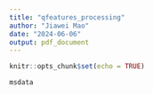```yaml
---
title: "qfeatures_processing"
author: "Jiawei Mao"
date: "2024-06-06"
output: pdf_document
---
```


```r
knitr::opts_chunk$set(echo = TRUE)
```

```r
msdata
```

